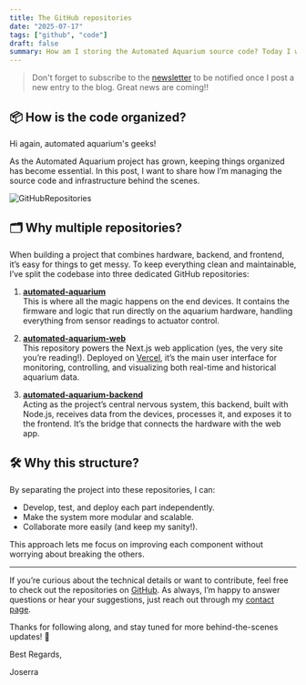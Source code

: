 ```yaml
---
title: The GitHub repositories
date: "2025-07-17"
tags: ["github", "code"]
draft: false
summary: How am I storing the Automated Aquarium source code? Today I will explain how I am handling the infrastructure of the project.
---
```


>Don't forget to subscribe to the [newsletter](../../) to be notified once I post a new entry to the blog. Great news are coming!!

## 📦 How is the code organized?

Hi again, automated aquarium's geeks!

As the Automated Aquarium project has grown, keeping things organized has become essential. In this post, I want to share how I’m managing the source code and infrastructure behind the scenes.

![GitHubRepositories](github-repo/GitHubRepositories.avif)

## 🗂️ Why multiple repositories?

When building a project that combines hardware, backend, and frontend, it’s easy for things to get messy. To keep everything clean and maintainable, I’ve split the codebase into three dedicated GitHub repositories:

1. [**automated-aquarium**](https://github.com/Joserra13/automated-aquarium)  
   This is where all the magic happens on the end devices. It contains the firmware and logic that run directly on the aquarium hardware, handling everything from sensor readings to actuator control.

2. [**automated-aquarium-web**](https://github.com/Joserra13/automated-aquarium-web)  
   This repository powers the Next.js web application (yes, the very site you’re reading!). Deployed on [Vercel](https://vercel.com/home), it’s the main user interface for monitoring, controlling, and visualizing both real-time and historical aquarium data.

3. [**automated-aquarium-backend**](https://github.com/Joserra13/automated-aquarium-backend)  
    Acting as the project’s central nervous system, this backend, built with Node.js, receives data from the devices, processes it, and exposes it to the frontend. It’s the bridge that connects the hardware with the web app.

## 🛠️ Why this structure?

By separating the project into these repositories, I can:

- Develop, test, and deploy each part independently.
- Make the system more modular and scalable.
- Collaborate more easily (and keep my sanity!).

This approach lets me focus on improving each component without worrying about breaking the others.

---

If you’re curious about the technical details or want to contribute, feel free to check out the repositories on [GitHub](https://github.com/Joserra13?tab=repositories&q=automated-aquarium&type=&language=&sort=). As always, I’m happy to answer questions or hear your suggestions, just reach out through my [contact page](../../contact/).

Thanks for following along, and stay tuned for more behind-the-scenes updates! 🚀

Best Regards,

Joserra
